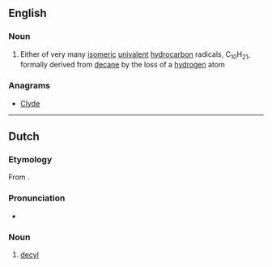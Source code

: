 ==English==

===Noun===
{{en-noun}}

# {{lb|en|organic chemistry}} Either of very many [[isomeric]] [[univalent]] [[hydrocarbon]] radicals, C<sub>10</sub>H<sub>21</sub>, formally derived from [[decane]] by the loss of a [[hydrogen]] atom

===Anagrams===
* [[Clyde#English|Clyde]]

----

==Dutch==

===Etymology===
From {{confix|dec|yl|lang=nl}}.

===Pronunciation===
* {{IPA|lang=nl|/deːˈsil/}}
{{hyphenation|de|cyl|lang=nl}}

===Noun===
{{nl-noun|n|-|-}}

# {{lb|nl|organic chemistry}} [[#English|decyl]]